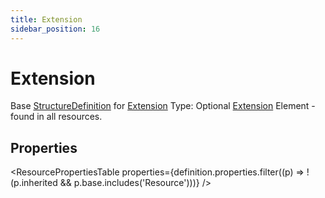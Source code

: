 ```yaml
---
title: Extension
sidebar_position: 16
---
```


# Extension

Base <a href="/docs/api/fhir/resources/structuredefinition">StructureDefinition</a> for <a href="/docs/api/fhir/datatypes/extension">Extension</a> Type: Optional <a href="/docs/api/fhir/datatypes/extension">Extension</a> Element - found in all resources.

<Tabs queryString="intro-section">
<TabItem value="schema" label="Schema" default>


## Properties


<ResourcePropertiesTable properties={definition.properties.filter((p) => !(p.inherited && p.base.includes('Resource')))} />


</TabItem>
  
  
  
  

</Tabs>
